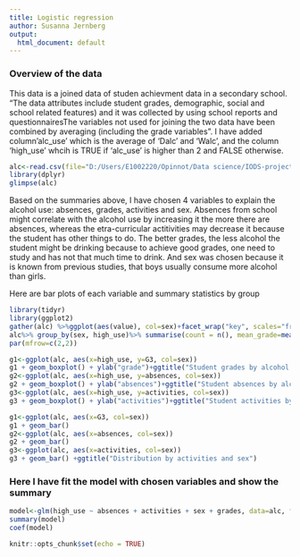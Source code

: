 ```yaml
---
title: Logistic regression
author: Susanna Jernberg
output:
  html_document: default
---
```


### Overview of the data

This data is a joined data of studen achievment data in a secondary school. "The data attributes include student grades, demographic, social and school related features) and it was collected by using school reports and questionnairesThe variables not used for joining the two data have been combined by averaging (including the grade variables". I have added column'alc_use' which is the average of 'Dalc' and 'Walc', and the column 'high_use' whcih is TRUE if 'alc_use' is higher than 2 and FALSE otherwise.

```r
alc<-read.csv(file="D:/Users/E1002220/Opinnot/Data science/IODS-project/data/alc_data.csv", sep="\t")
library(dplyr)
glimpse(alc)
```

Based on the summaries above, I have chosen 4 variables to explain the alcohol use: absences, grades, activities and sex. Absences from school might correlate with the alcohol use by increasing it the more there are absences, whereas the etra-curricular actitivities may decrease it because the student has other things to do. The better grades, the less alcohol the student might be drinking because to achieve good grades, one need to study and has not that much time to drink. And sex was chosen because it is known from previous studies, that boys usually consume more alcohol than girls.

Here are bar plots of each variable and summary statistics by group
```r
library(tidyr)
library(ggplot2)
gather(alc) %>%ggplot(aes(value), col=sex)+facet_wrap("key", scales="free")+geom_bar()
alc%>% group_by(sex, high_use)%>% summarise(count = n(), mean_grade=mean(G3))
par(mfrow=c(2,2))

g1<-ggplot(alc, aes(x=high_use, y=G3, col=sex))
g1 + geom_boxplot() + ylab("grade")+ggtitle("Student grades by alcohol consumption and sex")
g2<-ggplot(alc, aes(x=high_use, y=absences, col=sex))
g2 + geom_boxplot() + ylab("absences")+ggtitle("Student absences by alcohol consumption and sex")
g3<-ggplot(alc, aes(x=high_use, y=activities, col=sex))
g3 + geom_boxplot() + ylab("activities")+ggtitle("Student activities by alcohol consumption and sex")

g1<-ggplot(alc, aes(x=G3, col=sex))
g1 + geom_bar()
g2<-ggplot(alc, aes(x=absences, col=sex))
g2 + geom_bar()
g3<-ggplot(alc, aes(x=activities, col=sex))
g3 + geom_bar() +ggtitle("Distribution by activities and sex")
```

### Here I have fit the model with chosen variables and show the summary
```r
model<-glm(high_use ~ absences + activities + sex + grades, data=alc, family="binomial")
summary(model)
coef(model)
```



```r
knitr::opts_chunk$set(echo = TRUE)
```